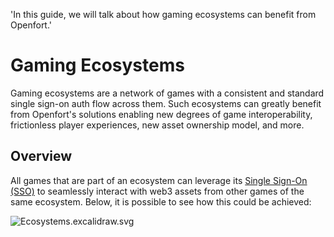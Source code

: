   'In this guide, we will talk about how gaming ecosystems can benefit from Openfort.'

# Gaming Ecosystems
Gaming ecosystems are a network of games with a consistent and standard single sign-on auth flow across them. Such ecosystems can greatly benefit from Openfort's solutions enabling new degrees of game interoperability, frictionless player experiences, new asset ownership model, and more.

## Overview

All games that are part of an ecosystem can leverage its [Single Sign-On (SSO)](https://en.wikipedia.org/wiki/Single_sign-on) to seamlessly interact with web3 assets from other games of the same ecosystem. Below, it is possible to see how this could be achieved:

![Ecosystems.excalidraw.svg](https://blog-cms.openfort.xyz/uploads/Gaming_ecosystem_8e09dff2fd.svg)